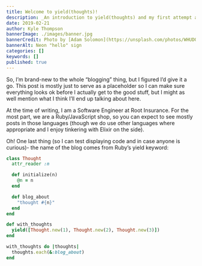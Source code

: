 ```yaml
---
title: Welcome to yield(thoughts)!
description: _An introduction to yield(thoughts) and my first attempt at blogging_
date: 2019-02-21
author: Kyle Thompson
bannerImage: ./images/banner.jpg
bannerCredit: Photo by [Adam Solomon](https://unsplash.com/photos/WHUDOzd5IYU)
bannerAlt: Neon "hello" sign
categories: []
keywords: []
published: true
---
```



So, I&rsquo;m brand-new to the whole &ldquo;blogging&rdquo; thing, but I figured I&rsquo;d give it a go. This post is
mostly just to serve as a placeholder so I can make sure everything looks ok before I actually get to the good stuff,
but I might as well mention what I think I&rsquo;ll end up talking about here.

At the time of writing, I am a Software Engineer at <Link href="https://root.engineering/">Root Insurance</Link>.
For the most part, we are a Ruby/JavaScript shop, so you can expect to see mostly posts in those languages (though we do
use other languages where appropriate and I enjoy tinkering with Elixir on the side).

Oh! One last thing (so I can test displaying code and in case anyone is curious)- the name of the blog comes from
Ruby&rsquo;s yield keyword:

```ruby
class Thought
  attr_reader :n

  def initialize(n)
    @n = n
  end

  def blog_about
    "thought #{n}"
  end
end

def with_thoughts
  yield([Thought.new(1), Thought.new(2), Thought.new(3)])
end

with_thoughts do |thoughts|
  thoughts.each(&:blog_about)
end
```
